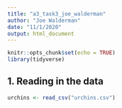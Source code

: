 ```yaml
---
title: "a3_task3_joe_walderman"
author: "Joe Walderman"
date: "11/1/2020"
output: html_document
---
```


```r
knitr::opts_chunk$set(echo = TRUE)
library(tidyverse)
```
## 1. Reading in the data

```r
urchins <- read_csv("urchins.csv")
```

